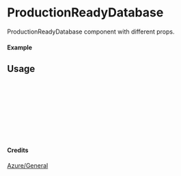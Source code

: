 
<Meta of={ProductionReadyDatabase} title="Azure/General/ProductionReadyDatabase" />

# ProductionReadyDatabase

ProductionReadyDatabase component with different props.

#### Example

<Canvas of={ProductionReadyDatabase.Primary} />

## Usage

```ts
import { ProductionReadyDatabase } from "yadl-ui";

const Example = () => {
  return (
      <ProductionReadyDatabase />
  );
};

export default Example;
```

#### Credits
[Azure/General](https://learn.microsoft.com/en-us/azure/architecture/icons/)
